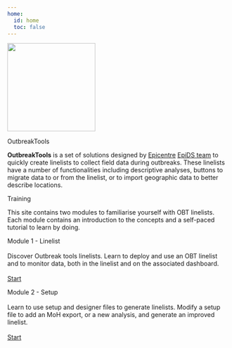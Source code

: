 ```yaml
---
home:
  id: home
  toc: false
---
```


![](../images/outbreaktools.png){fig-align="center" width=200}


::: {.div #homepage-text}
[OutbreakTools]{.h1}

**OutbreakTools** is a set of solutions designed by [Epicentre](https://epicentre.msf.org/) [EpiDS team](https://apps.epicentre-msf.org/public/) to quickly create linelists to collect field data during outbreaks. These linelists have a number of functionalities including descriptive analyses, buttons to migrate data to or from the linelist, or to import geographic data to better describe locations.

[Training]{.h1}

This site contains two modules to familiarise yourself with OBT linelists. Each module contains an introduction to the concepts and a self-paced tutorial to learn by doing.

:::


::: {.homepage-card-grid}

::: {.card .homepage-card}

::: {.card-body}
[Module 1 - Linelist]{.card-title}<br><br>
Discover Outbreak tools linelists. Learn to deploy and use an OBT linelist and to monitor data, both in the linelist and on the associated dashboard. <br>
<br>
<a href='module_1/m1_objectives.html' class='btn'>Start</a>
:::

:::


::: {.card .homepage-card}

::: {.card-body}
[Module 2 - Setup]{.card-title}<br><br>
Learn to use setup and designer files to generate linelists. Modify a setup file to add an MoH export, or a new analysis, and generate an improved linelist.<br>
<br>
<a href='module_2/m2_objectives.html' class='btn'>Start</a>
:::

:::

:::